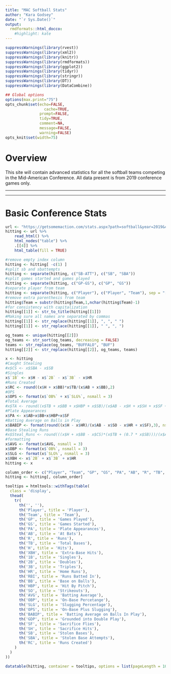 ```yaml
---
title: "MAC Softball Stats"
author: "Kara Godsey"
date: "`r Sys.Date()`"
output:
  rmdformats::html_docco:
    #highlight: kate
---
```


```r
suppressWarnings(library(rvest))
suppressWarnings(library(xml2))
suppressWarnings(library(knitr))
suppressWarnings(library(rmdformats))
suppressWarnings(library(ggplot2))
suppressWarnings(library(tidyr))
suppressWarnings(library(stringr))
suppressWarnings(library(DT))
suppressWarnings(library(DataCombine))

## Global options
options(max.print="75")
opts_chunk$set(echo=FALSE,
	             cache=TRUE,
               prompt=FALSE,
               tidy=TRUE,
               comment=NA,
               message=FALSE,
               warning=FALSE)
opts_knit$set(width=75)
```

# Overview

This site will contain advanced statistics for all the softball teams competing in the Mid-American Conference. All data present is from 2019 conference games only.

---

---

# Basic Conference Stats

```r
url <- "https://getsomemaction.com/stats.aspx?path=softball&year=2019&conf=true"
hitting <- url %>%
    read_html() %>%
    html_nodes("table") %>%
    .[[4]] %>%
    html_table(fill = TRUE)
```

```r
#remove empty index column
hitting <- hitting[ -c(1) ]
#split sb and sbattempts
hitting <- separate(hitting, c("SB-ATT"), c("SB", "SBA"))
#split games started and games played
hitting <- separate(hitting, c("GP-GS"), c("GP", "GS"))
#separate player from team
hitting <- separate(hitting, c("Player"), c("Player", "Team"), sep = "[(]")
#remove extra parenthesis from team
hitting$Team = substr(hitting$Team,1,nchar(hitting$Team)-1)
#for consistency with capitalization
hitting[[1]] <- str_to_title(hitting[[1]])
#Making sure all names are separated by commas
hitting[[1]] <- str_replace(hitting[[1]], ", ", " ")
hitting[[1]] <- str_replace(hitting[[1]], " ", ", ")
```

```r
og_teams <- unique(hitting[[2]])
og_teams <- str_sort(og_teams, decreasing = FALSE)
teams <- str_replace(og_teams, "BUFFALO", "BUF")
hitting[[2]] <- str_replace(hitting[[2]], og_teams, teams)
```

```r
x <- hitting
#Caught Stealing
#x$CS <- x$SBA - x$SB
#Singles
x$`1B` <- x$H - x$`2B` - x$`3B` - x$HR
#Runs Created
x$RC <- round((x$H + x$BB)*x$TB/(x$AB + x$BB),2)
#OPS
x$OPS <- format(x$`OB%` + x$`SLG%`, nsmall = 3)
#Total Average
#x$TA <- round((x$TB + x$BB + x$HBP + x$SB)/(x$AB - x$H + x$SH + x$SF + x$CS + x$GDP), 3)
#Plate Appearances
x$PA <- x$AB+x$BB+x$HBP+x$SF
#Batting Average on Balls in Play
x$BABIP <- format(round((x$H - x$HR)/(x$AB - x$SO - x$HR + x$SF),3), nsmall = 3)
#Base Stealing Runs
#x$Steal_Runs <- round(((x$H + x$BB - x$CS)*(x$TB + (0.7 * x$SB)))/(x$AB + x$BB + x$CS),2)
#formatting
x$AVG <- format(x$AVG, nsmall = 3)
x$OBP <- format(x$`OB%`, nsmall = 3)
x$SLG <- format(x$`SLG%`, nsmall = 3)
x$XBH <- x$`2B` + x$`3B` + x$HR  
hitting <- x
```

```r
column_order <- c("Player", "Team", "GP", "GS", "PA", "AB", "R", "TB", "H", "XBH", "1B", "2B", "3B", "HR", "RBI", "BB", "HBP","SO", "AVG", "OBP", "SLG", "OPS", "BABIP", "GDP", "SF", "SH", "SB", "SBA", "RC")
hitting <- hitting[, column_order]
```

```r
tooltips = htmltools::withTags(table(
  class = 'display',
  thead(
    tr(
      th('', ''),
      th('Player', title = 'Player'),
      th('Team', title = 'Team'),
      th('GP', title = 'Games Played'),
      th('GS', title = 'Games Started'),
      th('PA', title = 'Plate Appearances'),
      th('AB', title = 'At Bats'),
      th('R', title = 'Runs'),
      th('TB', title = 'Total Bases'),
      th('H', title = 'Hits'),
      th('XBH', title = 'Extra-Base Hits'),
      th('1B', title = 'Singles'),
      th('2B', title = 'Doubles'),
      th('3B', title = 'Triples'),
      th('HR', title = 'Home Runs'),
      th('RBI', title = 'Runs Batted In'),
      th('BB', title = 'Base on Balls'),
      th('HBP', title = 'Hit By Pitch'),
      th('SO', title = 'Strikeouts'),
      th('AVG', title = 'Batting Average'),
      th('OBP', title = 'On-Base Percetange'),
      th('SLG', title = 'Slugging Percentage'),
      th('OPS', title = 'On-Base Plus Slugging'),
      th('BABIP', title = 'Batting Average on Balls In Play'),
      th('GDP', title = 'Grounded into Double Play'),
      th('SF', title = 'Sacrifice Flies'),
      th('SH', title = 'Sacrifice Hits'),
      th('SB', title = 'Stolen Bases'),
      th('SBA', title = 'Stolen Base Attempts'),
      th('RC', title = 'Runs Created')
    )
  )
))
```

```r
datatable(hitting, container = tooltips, options = list(pageLength = 10, scrollX='400px'))
```